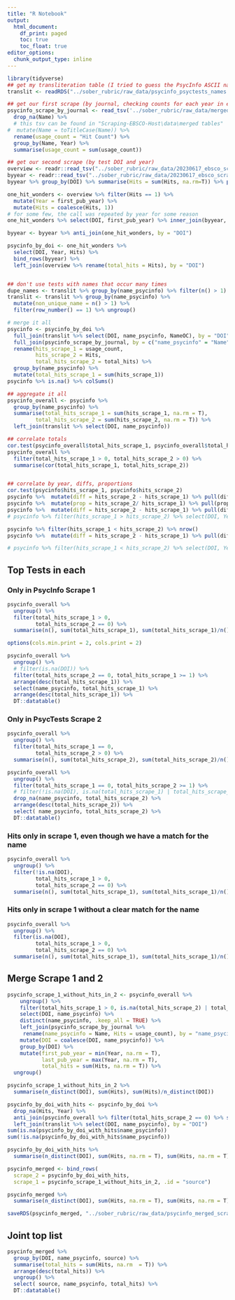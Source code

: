 ```yaml
---
title: "R Notebook"
output:
  html_document:
    df_print: paged
    toc: true
    toc_float: true
editor_options:
  chunk_output_type: inline
---
```


```r
library(tidyverse)
## get my transliteration table (I tried to guess the PsycInfo ASCII name from the PsycTESTS name)
translit <- readRDS("../sober_rubric/raw_data/psycinfo_psyctests_names.rds")

## get our first scrape (by journal, checking counts for each year in each journal for top tests)
psycinfo_scrape_by_journal <- read_tsv('../sober_rubric/raw_data/merged_table_all.tsv') %>% 
  drop_na(Name) %>% 
  # this tsv can be found in "Scraping-EBSCO-Host\data\merged tables"
#  mutate(Name = toTitleCase(Name)) %>% 
  rename(usage_count = "Hit Count") %>% 
  group_by(Name, Year) %>% 
  summarise(usage_count = sum(usage_count))

## get our second scrape (by test DOI and year)
overview <- readr::read_tsv("../sober_rubric/raw_data/20230617_ebsco_scrape_clean_overview_table_1.tsv")
byyear <- readr::read_tsv("../sober_rubric/raw_data/20230617_ebsco_scrape_table_years_1.tsv")
byyear %>% group_by(DOI) %>% summarise(Hits = sum(Hits, na.rm=T)) %>% pull(Hits) %>% table()

one_hit_wonders <- overview %>% filter(Hits == 1) %>% 
  mutate(Year = first_pub_year) %>% 
  mutate(Hits = coalesce(Hits, 1))
# for some few, the call was repeated by year for some reason
one_hit_wonders %>% select(DOI, first_pub_year) %>% inner_join(byyear, by = "DOI") %>% arrange(DOI)

byyear <- byyear %>% anti_join(one_hit_wonders, by = "DOI")

psycinfo_by_doi <- one_hit_wonders %>% 
  select(DOI, Year, Hits) %>% 
  bind_rows(byyear) %>% 
  left_join(overview %>% rename(total_hits = Hits), by = "DOI")


## don't use tests with names that occur many times
dupe_names <- translit %>% group_by(name_psycinfo) %>% filter(n() > 1) %>% ungroup()
translit <- translit %>% group_by(name_psycinfo) %>% 
  mutate(non_unique_name = n() > 1) %>% 
  filter(row_number() == 1) %>% ungroup()

# merge it all
psycinfo <- psycinfo_by_doi %>% 
  full_join(translit %>% select(DOI, name_psycinfo, NameOC), by = "DOI") %>% 
  full_join(psycinfo_scrape_by_journal, by = c("name_psycinfo" = "Name", "Year")) %>% 
  rename(hits_scrape_1 = usage_count,
         hits_scrape_2 = Hits,
         total_hits_scrape_2 = total_hits) %>% 
  group_by(name_psycinfo) %>% 
  mutate(total_hits_scrape_1 = sum(hits_scrape_1))
psycinfo %>% is.na() %>% colSums()

## aggregate it all
psycinfo_overall <- psycinfo %>% 
  group_by(name_psycinfo) %>% 
  summarise(total_hits_scrape_1 = sum(hits_scrape_1, na.rm = T),
         total_hits_scrape_2 = sum(hits_scrape_2, na.rm = T)) %>% 
  left_join(translit %>% select(DOI, name_psycinfo))

## correlate totals
cor.test(psycinfo_overall$total_hits_scrape_1, psycinfo_overall$total_hits_scrape_2)
psycinfo_overall %>% 
  filter(total_hits_scrape_1 > 0, total_hits_scrape_2 > 0) %>% 
  summarise(cor(total_hits_scrape_1, total_hits_scrape_2))


## correlate by year, diffs, proportions
cor.test(psycinfo$hits_scrape_1, psycinfo$hits_scrape_2)
psycinfo %>%  mutate(diff = hits_scrape_2 - hits_scrape_1) %>% pull(diff) %>% abs() %>% mean(na.rm=T)
psycinfo %>%  mutate(prop = hits_scrape_2/ hits_scrape_1) %>% pull(prop) %>%  qplot() + scale_x_log10()
psycinfo %>%  mutate(diff = hits_scrape_2 - hits_scrape_1) %>% pull(diff) %>%  mean(na.rm=T)
# psycinfo %>% filter(hits_scrape_1 > hits_scrape_2) %>% select(DOI, Year, name_psycinfo, NameOC, hits_scrape_1, hits_scrape_2) %>% mutate(diff = hits_scrape_2 - hits_scrape_1) %>% arrange(diff) %>% View()

psycinfo %>% filter(hits_scrape_1 < hits_scrape_2) %>% nrow()
psycinfo %>%  mutate(diff = hits_scrape_2 - hits_scrape_1) %>% pull(diff) %>% table() %>% sort()

# psycinfo %>% filter(hits_scrape_1 < hits_scrape_2) %>% select(DOI, Year, name_psycinfo, NameOC, hits_scrape_1, hits_scrape_2) %>% mutate(diff = hits_scrape_2 - hits_scrape_1) %>% arrange(diff) %>% View()
```


## Top Tests in each

### Only in PsycInfo Scrape 1
```r
psycinfo_overall %>% 
  ungroup() %>% 
  filter(total_hits_scrape_1 > 0,
         total_hits_scrape_2 == 0) %>% 
  summarise(n(), sum(total_hits_scrape_1), sum(total_hits_scrape_1)/n())

options(cols.min.print = 2, cols.print = 2)
```


```r
psycinfo_overall %>% 
  ungroup() %>% 
  # filter(is.na(DOI)) %>%
  filter(total_hits_scrape_2 == 0, total_hits_scrape_1 >= 1) %>% 
  arrange(desc(total_hits_scrape_1)) %>% 
  select(name_psycinfo, total_hits_scrape_1) %>% 
  arrange(desc(total_hits_scrape_1)) %>% 
  DT::datatable()
```

### Only in PsycTests Scrape 2
```r
psycinfo_overall %>% 
  ungroup() %>% 
  filter(total_hits_scrape_1 == 0,
         total_hits_scrape_2 > 0) %>% 
  summarise(n(), sum(total_hits_scrape_2), sum(total_hits_scrape_2)/n())
```


```r
psycinfo_overall %>% 
  ungroup() %>% 
  filter(total_hits_scrape_1 == 0, total_hits_scrape_2 >= 1) %>% 
  # filter(!is.na(DOI), is.na(total_hits_scrape_1) | total_hits_scrape_1 == 0) %>% 
  drop_na(name_psycinfo, total_hits_scrape_2) %>% 
  arrange(desc(total_hits_scrape_2)) %>% 
  select( name_psycinfo, total_hits_scrape_2) %>% 
  DT::datatable()
```


### Hits only in scrape 1, even though we have a match for the name
```r
psycinfo_overall %>% 
  ungroup() %>% 
  filter(!is.na(DOI),
         total_hits_scrape_1 > 0,
         total_hits_scrape_2 == 0) %>% 
  summarise(n(), sum(total_hits_scrape_1), sum(total_hits_scrape_1)/n())
```

### Hits only in scrape 1 without a clear match for the name
```r
psycinfo_overall %>% 
  ungroup() %>% 
  filter(is.na(DOI),
         total_hits_scrape_1 > 0,
         total_hits_scrape_2 == 0) %>% 
  summarise(n(), sum(total_hits_scrape_1), sum(total_hits_scrape_1)/n())
```

## Merge Scrape 1 and 2
```r
psycinfo_scrape_1_without_hits_in_2 <- psycinfo_overall %>% 
    ungroup() %>% 
    filter(total_hits_scrape_1 > 0, is.na(total_hits_scrape_2) | total_hits_scrape_2 == 0) %>% 
    select(DOI, name_psycinfo) %>% 
    distinct(name_psycinfo, .keep_all = TRUE) %>% 
    left_join(psycinfo_scrape_by_journal %>% 
     rename(name_psycinfo = Name, Hits = usage_count), by = "name_psycinfo", multiple = "all") %>% 
    mutate(DOI = coalesce(DOI, name_psycinfo)) %>% 
    group_by(DOI) %>% 
    mutate(first_pub_year = min(Year, na.rm = T),
           last_pub_year = max(Year, na.rm = T),
           total_hits = sum(Hits, na.rm = T)) %>% 
  ungroup()

psycinfo_scrape_1_without_hits_in_2 %>% 
  summarise(n_distinct(DOI), sum(Hits), sum(Hits)/n_distinct(DOI))

psycinfo_by_doi_with_hits <- psycinfo_by_doi %>%
  drop_na(Hits, Year) %>% 
  anti_join(psycinfo_overall %>% filter(total_hits_scrape_2 == 0) %>% select(DOI), by = "DOI") %>% 
  left_join(translit %>% select(DOI, name_psycinfo), by = "DOI")
sum(is.na(psycinfo_by_doi_with_hits$name_psycinfo))
sum(!is.na(psycinfo_by_doi_with_hits$name_psycinfo))

psycinfo_by_doi_with_hits %>% 
  summarise(n_distinct(DOI), sum(Hits, na.rm = T), sum(Hits, na.rm = T)/n_distinct(DOI))

psycinfo_merged <- bind_rows(
  scrape_2 = psycinfo_by_doi_with_hits, 
  scrape_1 = psycinfo_scrape_1_without_hits_in_2, .id = "source")

psycinfo_merged %>% 
  summarise(n_distinct(DOI), sum(Hits, na.rm = T), sum(Hits, na.rm = T)/n_distinct(DOI))

saveRDS(psycinfo_merged, "../sober_rubric/raw_data/psycinfo_merged_scrape_1_and_2.rds")
```


## Joint top list

```r
psycinfo_merged %>% 
  group_by(DOI, name_psycinfo, source) %>%
  summarise(total_hits = sum(Hits, na.rm  = T)) %>% 
  arrange(desc(total_hits)) %>% 
  ungroup() %>% 
  select( source, name_psycinfo, total_hits) %>% 
  DT::datatable()
```

